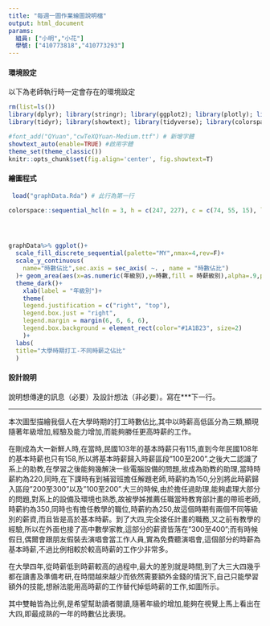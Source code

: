 ```yaml
---
title: "每週一圖作業繪圖說明檔"
output: html_document
params:
  組員: ["小明","小花"]  
  學號: ["410773818","410773293"]
---
```


#### 環境設定

以下為老師執行時一定會存在的環境設定
```r
rm(list=ls())
library(dplyr); library(stringr); library(ggplot2); library(plotly); library(lubridate); library(readr); library(colorspace); library(grDevices); library(shiny); library(shinyjs); library(scales)
library(tidyr); library(showtext); library(tidyverse); library(colorspace)

#font_add("QYuan","cwTeXQYuan-Medium.ttf") # 新增字體
showtext_auto(enable=TRUE) #啟用字體
theme_set(theme_classic())
knitr::opts_chunk$set(fig.align='center', fig.showtext=T)
```


#### 繪圖程式

```r
 load("graphData.Rda") # 此行為第一行

colorspace::sequential_hcl(n = 3, h = c(247, 227), c = c(74, 55, 15), l = c(35, 92), power = c(0.6, 1.1), register = "MY")




graphData%>% ggplot()+
  scale_fill_discrete_sequential(palette="MY",nmax=4,rev=F)+
  scale_y_continuous(
    name="時數佔比",sec.axis = sec_axis( ~. , name = "時數佔比")
  )+ geom_area(aes(x=as.numeric(年級別),y=時數,fill = 時薪級別),alpha=.9,position="fill")+
  theme_dark()+
    xlab(label = "年級別")+
    theme(
    legend.justification = c("right", "top"),
    legend.box.just = "right",
    legend.margin = margin(6, 6, 6, 6),
    legend.box.background = element_rect(color="#1A1B23", size=2)
    )+
  labs(
  title="大學時期打工-不同時薪之佔比"
  )

```

#### 設計說明
說明想傳達的訊息（必要）及設計想法（非必要）。寫在***下一行。

*** 
本次圖型描繪我個人在大學時期的打工時數佔比,其中以時薪高低區分為三類,顯現隨著年級增加,經驗及能力增加,而能夠勝任更高時薪的工作。

在剛成為大一新鮮人時,在當時,民國103年的基本時薪只有115,直到今年民國108年的基本時薪也只有158,所以將基本時薪歸入時薪區段"100至200".之後大二認識了系上的助教,在學習之後能夠幾解決一些電腦設備的問題,故成為助教的助理,當時時薪約為220,同時,在下課時有到補習班擔任解題老師,時薪約為150,分別將此時薪歸入區段"200至300"以及"100至200".大三的時候,由於擔任過助理,能夠處理大部分的問題,對系上的設備及環境也熟悉,故被學姊推薦任職當時教育部計畫的帶班老師,時薪約為350,同時也有擔任教學的職位,時薪約為250,故這個時期有兩個不同等級別的薪資,而且皆是高於基本時薪。到了大四,完全接任計畫的職務,又之前有教學的經驗,所以在外面也接了高中數學家教,這部分的薪資皆落在"300至400";而有時候假日,偶爾會跟朋友假裝去演唱會當工作人員,實為免費聽演唱會,這個部分的時薪為基本時薪,不過比例相較於較高時薪的工作少非常多。

在大學四年,從時薪低到時薪較高的過程中,最大的差別就是時間,到了大三大四幾乎都在讀書及準備考研,在時間越來越少而依然需要額外金錢的情況下,自己只能學習額外的技能,想辦法能用高時薪的工作替代掉低時薪的工作,如圖所示。

其中雙軸皆為比例,是希望幫助讀者閱讀,隨著年級的增加,能夠在視覺上馬上看出在大四,即最成熟的一年的時數佔比表現。
